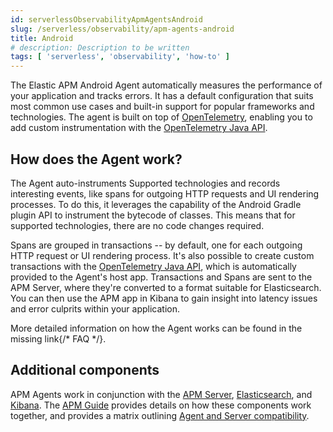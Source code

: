 ```yaml
---
id: serverlessObservabilityApmAgentsAndroid
slug: /serverless/observability/apm-agents-android
title: Android
# description: Description to be written
tags: [ 'serverless', 'observability', 'how-to' ]
---
```



<div id="intro"></div>

The Elastic APM Android Agent automatically measures the performance of your application and tracks errors.
It has a default configuration that suits most common use cases and built-in support for popular frameworks and technologies.
The agent is built on top of [OpenTelemetry](https://opentelemetry.io/), enabling you to add custom instrumentation with the
[OpenTelemetry Java API](https://opentelemetry.io/docs/instrumentation/java/manual/).

<div id="how-it-works"></div>

## How does the Agent work?

The Agent auto-instruments <DocLink id="serverlessObservabilityApmAgentsAndroidSupportedTechnologies">Supported technologies</DocLink> and records interesting events, like spans for outgoing HTTP requests and UI rendering processes.
To do this, it leverages the capability of the Android Gradle plugin API to instrument the bytecode of classes.
This means that for supported technologies, there are no code changes required.

Spans are grouped in transactions -- by default, one for each outgoing HTTP request or UI rendering process.
It's also possible to create custom transactions with the [OpenTelemetry Java API](https://opentelemetry.io/docs/instrumentation/java/manual/), which is automatically provided to the Agent's host app.
Transactions and Spans are sent to the APM Server, where they're converted to a format suitable for Elasticsearch.
You can then use the APM app in Kibana to gain insight into latency issues and error culprits within your application.

More detailed information on how the Agent works can be found in the <DocBadge><DocIcon size="s" type="unlink" title="missing link"/> missing link</DocBadge>{/*  <DocLink id="enApmAgentAndroidFaq" section="how-does-the-agent-work?">FAQ</DocLink> */}.

<div id="additional-components"></div>

## Additional components

APM Agents work in conjunction with the [APM Server](((apm-guide-ref))/index.html), [Elasticsearch](((ref))/index.html), and [Kibana](((kibana-ref))/index.html).
The [APM Guide](((apm-guide-ref))/index.html) provides details on how these components work together, and provides a matrix outlining [Agent and Server compatibility](((apm-guide-ref))/agent-server-compatibility.html).